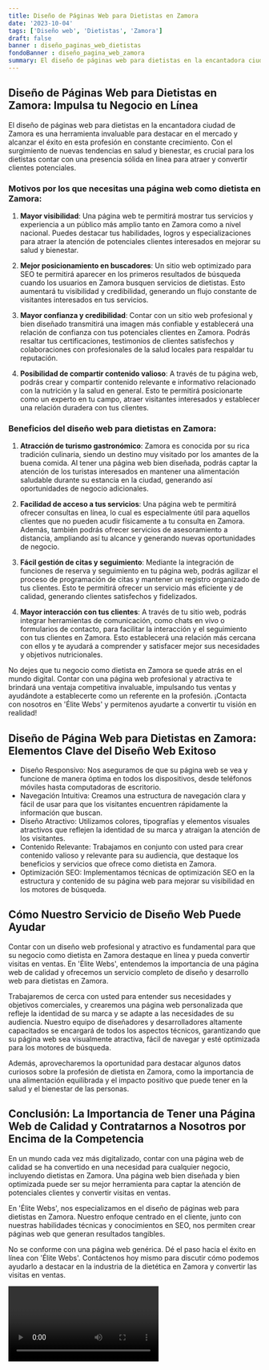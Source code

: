 ```yaml
---
title: Diseño de Páginas Web para Dietistas en Zamora
date: '2023-10-04'
tags: ['Diseño web', 'Dietistas', 'Zamora']
draft: false
banner : diseño_paginas_web_dietistas
fondoBanner : diseño_pagina_web_zamora
summary: El diseño de páginas web para dietistas en la encantadora ciudad de Zamora es una herramienta invaluable para destacar en el mercado y alcanzar el éxito en esta profesión en constante crecimiento. Con el surgimiento de nuevas tendencias en salud y bienestar, es crucial para los dietistas contar con una presencia sólida en línea para atraer y convertir clientes potenciales.
---
```


## Diseño de Páginas Web para Dietistas en Zamora: Impulsa tu Negocio en Línea

El diseño de páginas web para dietistas en la encantadora ciudad de Zamora es una herramienta invaluable para destacar en el mercado y alcanzar el éxito en esta profesión en constante crecimiento. Con el surgimiento de nuevas tendencias en salud y bienestar, es crucial para los dietistas contar con una presencia sólida en línea para atraer y convertir clientes potenciales.

### Motivos por los que necesitas una página web como dietista en Zamora:

1. **Mayor visibilidad**: Una página web te permitirá mostrar tus servicios y experiencia a un público más amplio tanto en Zamora como a nivel nacional. Puedes destacar tus habilidades, logros y especializaciones para atraer la atención de potenciales clientes interesados en mejorar su salud y bienestar.

2. **Mejor posicionamiento en buscadores**: Un sitio web optimizado para SEO te permitirá aparecer en los primeros resultados de búsqueda cuando los usuarios en Zamora busquen servicios de dietistas. Esto aumentará tu visibilidad y credibilidad, generando un flujo constante de visitantes interesados en tus servicios.

3. **Mayor confianza y credibilidad**: Contar con un sitio web profesional y bien diseñado transmitirá una imagen más confiable y establecerá una relación de confianza con tus potenciales clientes en Zamora. Podrás resaltar tus certificaciones, testimonios de clientes satisfechos y colaboraciones con profesionales de la salud locales para respaldar tu reputación.

4. **Posibilidad de compartir contenido valioso**: A través de tu página web, podrás crear y compartir contenido relevante e informativo relacionado con la nutrición y la salud en general. Esto te permitirá posicionarte como un experto en tu campo, atraer visitantes interesados y establecer una relación duradera con tus clientes.

### Beneficios del diseño web para dietistas en Zamora:

1. **Atracción de turismo gastronómico**: Zamora es conocida por su rica tradición culinaria, siendo un destino muy visitado por los amantes de la buena comida. Al tener una página web bien diseñada, podrás captar la atención de los turistas interesados en mantener una alimentación saludable durante su estancia en la ciudad, generando así oportunidades de negocio adicionales.

2. **Facilidad de acceso a tus servicios**: Una página web te permitirá ofrecer consultas en línea, lo cual es especialmente útil para aquellos clientes que no pueden acudir físicamente a tu consulta en Zamora. Además, también podrás ofrecer servicios de asesoramiento a distancia, ampliando así tu alcance y generando nuevas oportunidades de negocio.

3. **Fácil gestión de citas y seguimiento**: Mediante la integración de funciones de reserva y seguimiento en tu página web, podrás agilizar el proceso de programación de citas y mantener un registro organizado de tus clientes. Esto te permitirá ofrecer un servicio más eficiente y de calidad, generando clientes satisfechos y fidelizados.

4. **Mayor interacción con tus clientes**: A través de tu sitio web, podrás integrar herramientas de comunicación, como chats en vivo o formularios de contacto, para facilitar la interacción y el seguimiento con tus clientes en Zamora. Esto establecerá una relación más cercana con ellos y te ayudará a comprender y satisfacer mejor sus necesidades y objetivos nutricionales.

No dejes que tu negocio como dietista en Zamora se quede atrás en el mundo digital. Contar con una página web profesional y atractiva te brindará una ventaja competitiva invaluable, impulsando tus ventas y ayudándote a establecerte como un referente en la profesión. ¡Contacta con nosotros en 'Élite Webs' y permitenos ayudarte a convertir tu visión en realidad!

<GifSeo />

<Cta />

## Diseño de Página Web para Dietistas en Zamora: Elementos Clave del Diseño Web Exitoso

- Diseño Responsivo: Nos aseguramos de que su página web se vea y funcione de manera óptima en todos los dispositivos, desde teléfonos móviles hasta computadoras de escritorio.
- Navegación Intuitiva: Creamos una estructura de navegación clara y fácil de usar para que los visitantes encuentren rápidamente la información que buscan.
- Diseño Atractivo: Utilizamos colores, tipografías y elementos visuales atractivos que reflejen la identidad de su marca y atraigan la atención de los visitantes.
- Contenido Relevante: Trabajamos en conjunto con usted para crear contenido valioso y relevante para su audiencia, que destaque los beneficios y servicios que ofrece como dietista en Zamora.
- Optimización SEO: Implementamos técnicas de optimización SEO en la estructura y contenido de su página web para mejorar su visibilidad en los motores de búsqueda.

## Cómo Nuestro Servicio de Diseño Web Puede Ayudar

Contar con un diseño web profesional y atractivo es fundamental para que su negocio como dietista en Zamora destaque en línea y pueda convertir visitas en ventas. En 'Élite Webs', entendemos la importancia de una página web de calidad y ofrecemos un servicio completo de diseño y desarrollo web para dietistas en Zamora.

Trabajaremos de cerca con usted para entender sus necesidades y objetivos comerciales, y crearemos una página web personalizada que refleje la identidad de su marca y se adapte a las necesidades de su audiencia. Nuestro equipo de diseñadores y desarrolladores altamente capacitados se encargará de todos los aspectos técnicos, garantizando que su página web sea visualmente atractiva, fácil de navegar y esté optimizada para los motores de búsqueda.

Además, aprovecharemos la oportunidad para destacar algunos datos curiosos sobre la profesión de dietista en Zamora, como la importancia de una alimentación equilibrada y el impacto positivo que puede tener en la salud y el bienestar de las personas.

## Conclusión: La Importancia de Tener una Página Web de Calidad y Contratarnos a Nosotros por Encima de la Competencia

En un mundo cada vez más digitalizado, contar con una página web de calidad se ha convertido en una necesidad para cualquier negocio, incluyendo dietistas en Zamora. Una página web bien diseñada y bien optimizada puede ser su mejor herramienta para captar la atención de potenciales clientes y convertir visitas en ventas.

En 'Élite Webs', nos especializamos en el diseño de páginas web para dietistas en Zamora. Nuestro enfoque centrado en el cliente, junto con nuestras habilidades técnicas y conocimientos en SEO, nos permiten crear páginas web que generan resultados tangibles.

No se conforme con una página web genérica. Dé el paso hacia el éxito en línea con 'Élite Webs'. Contáctenos hoy mismo para discutir cómo podemos ayudarlo a destacar en la industria de la dietética en Zamora y convertir las visitas en ventas.

<Video />

<CtaBot job='Dietistas' city='Zamora'/>

<Gmaps query='Zamora+españa+maps' />